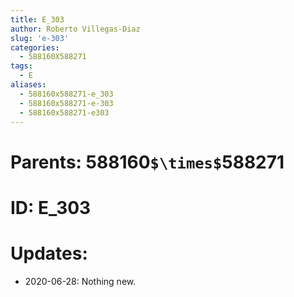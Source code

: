 ```yaml
---
title: E_303
author: Roberto Villegas-Diaz
slug: 'e-303'
categories:
  - 588160X588271
tags:
  - E
aliases:
  - 588160x588271-e_303
  - 588160x588271-e-303
  - 588160x588271-e303
---
```


# **Parents**: 588160`$\times$`588271
# **ID**: E_303
# **Updates**: 
 - 2020-06-28: Nothing new.
